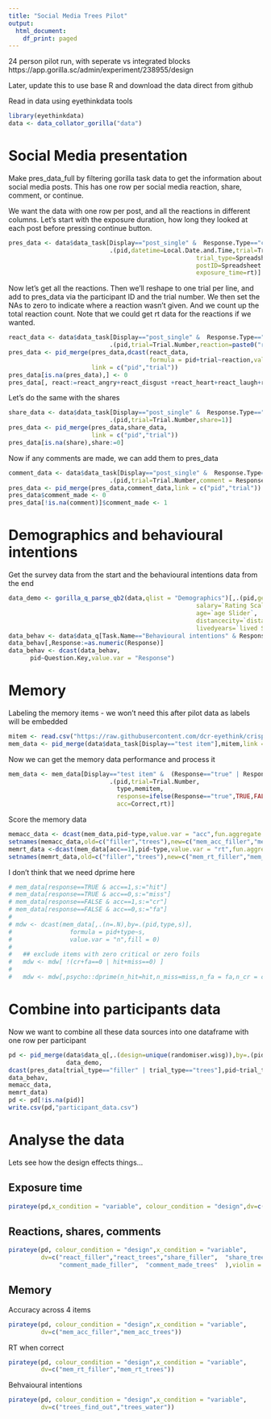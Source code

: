 ```yaml
---
title: "Social Media Trees Pilot"
output:
  html_document:
    df_print: paged
---
```


24 person pilot run, with seperate vs integrated blocks
https://app.gorilla.sc/admin/experiment/238955/design

Later, update this to use base R and download the data direct from github

Read in data using eyethinkdata tools

```r
library(eyethinkdata)
data <- data_collator_gorilla("data")
```

# Social Media presentation

Make pres_data_full by filtering gorilla task data to get the information about social media posts. This has one row per social media reaction, share, comment, or continue.

We want the data with one row per post, and all the reactions in different columns. Let's start with the exposure duration, how long they looked at each post before pressing continue button.

```r
pres_data <- data$data_task[Display=="post_single" &  Response.Type=="continue",
                            .(pid,datetime=Local.Date.and.Time,trial=Trial.Number,
                                                    trial_type=Spreadsheet..type,
                                                    postID=Spreadsheet..accountName, # change later to an item tag
                                                    exposure_time=rt)]
```

Now let's get all the reactions. Then we'll reshape to one trial per line, and add to pres_data via the participant ID and the trial number. We then set the NAs to zero to indicate where a reaction wasn't given. And we count up the total reaction count. Note that we could get rt data for the reactions if we wanted.

```r
react_data <- data$data_task[Display=="post_single" &  Response.Type=="action" & Tag =="react",
                            .(pid,trial=Trial.Number,reaction=paste0("react_",Response),rt,react=1)]
pres_data <- pid_merge(pres_data,dcast(react_data,
                                       formula = pid+trial~reaction,value.var = "react"),
                       link = c("pid","trial"))
pres_data[is.na(pres_data),] <- 0
pres_data[, react:=react_angry+react_disgust +react_heart+react_laugh+react_like+react_sad+react_surprise]
```

Let's do the same with the shares

```r
share_data <- data$data_task[Display=="post_single" &  Response.Type=="action" & Tag =="share",
                            .(pid,trial=Trial.Number,share=1)]
pres_data <- pid_merge(pres_data,share_data,
                       link = c("pid","trial"))
pres_data[is.na(share),share:=0]
```

Now if any comments are made, we can add them to pres_data

```r
comment_data <- data$data_task[Display=="post_single" &  Response.Type=="action" & Tag =="comment",
                            .(pid,trial=Trial.Number,comment = Response)]
pres_data <- pid_merge(pres_data,comment_data,link = c("pid","trial"))
pres_data$comment_made <- 0
pres_data[!is.na(comment)]$comment_made <- 1
```

# Demographics and behavioural intentions

Get the survey data from the start and the behavioural intentions data from the end

```r
data_demo <- gorilla_q_parse_qb2(data,qlist = "Demographics")[,.(pid,gender=`Multiple Choice`,
                                                    salary=`Rating Scale_quantised`,
                                                    age=`age Slider`,
                                                    distancecity=`distance Slider`,
                                                    livedyears=`lived Slider`)]
data_behav <- data$data_q[Task.Name=="Behavioural intentions" & Response.Type=="response" &  (Question.Key=="trees_find_out" | Question.Key=="trees_water")]
data_behav[,Response:=as.numeric(Response)]
data_behav <- dcast(data_behav,
      pid~Question.Key,value.var = "Response")

```


# Memory

Labeling the memory items - we won't need this after pilot data as labels will be embedded

```r
mitem <- read.csv("https://raw.githubusercontent.com/dcr-eyethink/crisps/refs/heads/master/SM%20pilot/memkey.csv")
mem_data <- pid_merge(data$data_task[Display=="test item"],mitem,link = "Spreadsheet..question")
```

Now we can get the memory data performance and process it

```r
mem_data <- mem_data[Display=="test item" &  (Response=="true" | Response=="false"),
                            .(pid,trial=Trial.Number,
                              type,memitem,
                              response=ifelse(Response=="true",TRUE,FALSE),
                              acc=Correct,rt)]
```

Score the memory data
```r
memacc_data <- dcast(mem_data,pid~type,value.var = "acc",fun.aggregate = mean)
setnames(memacc_data,old=c("filler","trees"),new=c("mem_acc_filler","mem_acc_trees"))
memrt_data <-dcast(mem_data[acc==1],pid~type,value.var = "rt",fun.aggregate = mean)
setnames(memrt_data,old=c("filler","trees"),new=c("mem_rt_filler","mem_rt_trees"))
```

I don't think that we need dprime here

```r
# mem_data[response==TRUE & acc==1,s:="hit"]
# mem_data[response==TRUE & acc==0,s:="miss"]
# mem_data[response==FALSE & acc==1,s:="cr"]
# mem_data[response==FALSE & acc==0,s:="fa"]
# 
# mdw <- dcast(mem_data[,.(n=.N),by=.(pid,type,s)],
#                formula = pid+type~s,
#                value.var = "n",fill = 0)
# 
#   ## exclude items with zero critical or zero foils
#   mdw <- mdw[ !(cr+fa==0 | hit+miss==0) ]
# 
#   mdw <- mdw[,psycho::dprime(n_hit=hit,n_miss=miss,n_fa = fa,n_cr = cr),by=.(pid,type)]
```

# Combine into participants data

Now we want to combine all these data sources into one dataframe with one row per participant

```r
pd <- pid_merge(data$data_q[,.(design=unique(randomiser.wisg)),by=.(pid)],
                data_demo,
dcast(pres_data[trial_type=="filler" | trial_type=="trees"],pid~trial_type,fun.aggregate = mean,value.var =  c("exposure_time", "react", "share",  "comment_made"  )),
data_behav,
memacc_data,
memrt_data)
pd <- pd[!is.na(pid)]
write.csv(pd,"participant_data.csv")
```

# Analyse the data

Lets see how the design effects things...

## Exposure time

```r
pirateye(pd,x_condition = "variable", colour_condition = "design",dv=c("exposure_time_filler","exposure_time_trees"))
```

## Reactions, shares, comments

```r
pirateye(pd, colour_condition = "design",x_condition = "variable",
         dv=c("react_filler","react_trees","share_filler",  "share_trees",
              "comment_made_filler",  "comment_made_trees"  ),violin = F,dots=F)
```


## Memory

Accuracy across 4 items

```r
pirateye(pd, colour_condition = "design",x_condition = "variable",
         dv=c("mem_acc_filler","mem_acc_trees"))

```

RT when correct

```r
pirateye(pd, colour_condition = "design",x_condition = "variable",
         dv=c("mem_rt_filler","mem_rt_trees"))
```

Behvaioural intentions

```r
pirateye(pd, colour_condition = "design",x_condition = "variable",
         dv=c("trees_find_out","trees_water"))

```




